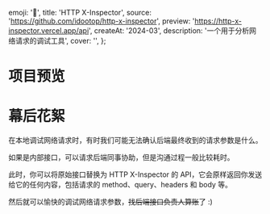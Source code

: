   emoji: '🩻',
  title: 'HTTP X-Inspector',
  source: 'https://github.com/idootop/http-x-inspector',
  preview: 'https://http-x-inspector.vercel.app/api',
  createAt: '2024-03',
  description: '一个用于分析网络请求的调试工具',
  cover: '',
};

# 项目预览


<BaseImage src={demo.src} alt="查看请求详情" />

# 幕后花絮

在本地调试网络请求时，有时我们可能无法确认后端最终收到的请求参数是什么。

如果是内部接口，可以请求后端同事协助，但是沟通过程一般比较耗时。

此时，你可以将原始接口替换为 HTTP X-Inspector 的 API，它会原样返回你发送给它的任何内容，包括请求的 method、query、headers 和 body 等。

然后就可以愉快的调试网络请求参数，~~找后端接口负责人算账~~了 :)


<BaseImage src={meme.src} alt="哥们，你这接口保通吗？" />
